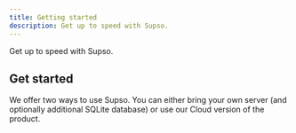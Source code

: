 ```yaml
---
title: Getting started
description: Get up to speed with Supso.
---
```



Get up to speed with Supso.

## Get started

We offer two ways to use Supso. You can either bring your own server (and optionally additional SQLite database) or use our Cloud version of the product.

